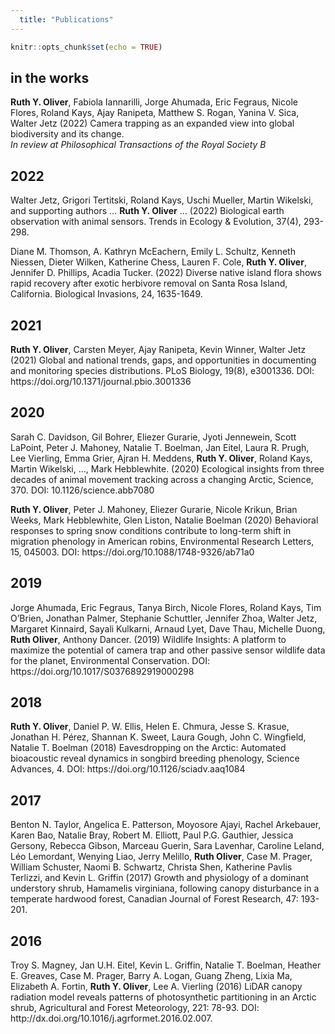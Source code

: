 ```yaml
---
  title: "Publications"
---
```


```r
knitr::opts_chunk$set(echo = TRUE)
```

## in the works
**Ruth Y. Oliver**, Fabiola Iannarilli, Jorge Ahumada, Eric Fegraus, Nicole Flores, Roland Kays, Ajay Ranipeta, Matthew S. Rogan, Yanina V. Sica, Walter Jetz (2022) Camera trapping as an expanded view into global biodiversity and its change.  
*In review at Philosophical Transactions of the Royal Society B*


## 2022
Walter Jetz, Grigori Tertitski, Roland Kays, Uschi Mueller, Martin Wikelski, and supporting authors … **Ruth Y. Oliver** … (2022)  Biological earth observation with animal sensors. Trends in Ecology & Evolution, 37(4), 293-298.

Diane M. Thomson, A. Kathryn McEachern, Emily L. Schultz, Kenneth Niessen, Dieter Wilken, Katherine Chess, Lauren F. Cole, **Ruth Y. Oliver**, Jennifer D. Phillips, Acadia Tucker. (2022) Diverse native island flora shows rapid recovery after exotic herbivore removal on Santa Rosa Island, California. Biological Invasions, 24, 1635-1649.

## 2021
**Ruth Y. Oliver**, Carsten Meyer, Ajay Ranipeta, Kevin Winner, Walter Jetz (2021) Global and national trends, gaps, and opportunities in documenting and monitoring species distributions. PLoS Biology, 19(8), e3001336.
DOI: https://doi.org/10.1371/journal.pbio.3001336

## 2020
Sarah C. Davidson, Gil Bohrer, Eliezer Gurarie, Jyoti Jennewein, Scott LaPoint, Peter J. Mahoney, Natalie T. Boelman, Jan Eitel, Laura R. Prugh, Lee Vierling, Emma Grier, Ajran H. Meddens, **Ruth Y. Oliver**, Roland Kays, Martin Wikelski, …, Mark Hebblewhite. (2020) Ecological insights from three decades of animal movement tracking across a changing Arctic, Science, 370.
DOI: 10.1126/science.abb7080

**Ruth Y. Oliver**, Peter J. Mahoney, Eliezer Gurarie, Nicole Krikun, Brian Weeks, Mark Hebblewhite, Glen Liston, Natalie Boelman (2020) Behavioral responses to spring snow conditions contribute to long-term shift in migration phenology in American robins, Environmental Research Letters, 15, 045003.
DOI: https://doi.org/10.1088/1748-9326/ab71a0

## 2019
Jorge Ahumada, Eric Fegraus, Tanya Birch, Nicole Flores, Roland Kays, Tim O’Brien, Jonathan Palmer, Stephanie Schuttler, Jennifer Zhoa, Walter Jetz, Margaret Kinnaird, Sayali Kulkarni, Arnaud Lyet, Dave Thau, Michelle Duong, **Ruth Oliver**, Anthony Dancer. (2019) Wildlife Insights: A platform to maximize the potential of camera trap and other passive sensor wildlife data for the planet, Environmental Conservation.
DOI: https://doi.org/10.1017/S0376892919000298

## 2018
**Ruth Y. Oliver**, Daniel P. W. Ellis, Helen E. Chmura, Jesse S. Krasue, Jonathan H. Pérez, Shannan K. Sweet, Laura Gough, John C. Wingfield, Natalie T. Boelman (2018) Eavesdropping on the Arctic: Automated bioacoustic reveal dynamics in songbird breeding phenology, Science Advances, 4.
DOI: https://doi.org/10.1126/sciadv.aaq1084

## 2017
Benton N. Taylor, Angelica E. Patterson, Moyosore Ajayi, Rachel Arkebauer, Karen Bao, Natalie Bray, Robert M. Elliott, Paul P.G. Gauthier, Jessica Gersony, Rebecca Gibson, Marceau Guerin, Sara Lavenhar, Caroline Leland, Léo Lemordant, Wenying Liao, Jerry Melillo, **Ruth Oliver**, Case M. Prager, William Schuster, Naomi B. Schwartz, Christa Shen, Katherine Pavlis Terlizzi, and Kevin L. Griffin (2017) Growth and physiology of a dominant understory shrub, Hamamelis virginiana, following canopy disturbance in a temperate hardwood forest, Canadian Journal of Forest Research, 47: 193-201.

## 2016
Troy S. Magney, Jan U.H. Eitel, Kevin L. Griffin, Natalie T. Boelman, Heather E. Greaves, Case M. Prager, Barry A. Logan, Guang Zheng, Lixia Ma, Elizabeth A. Fortin, **Ruth Y. Oliver**, Lee A. Vierling (2016) LiDAR canopy radiation model reveals patterns of photosynthetic partitioning in an Arctic shrub, Agricultural and Forest Meteorology, 221: 78-93. DOI: http://dx.doi.org/10.1016/j.agrformet.2016.02.007.

